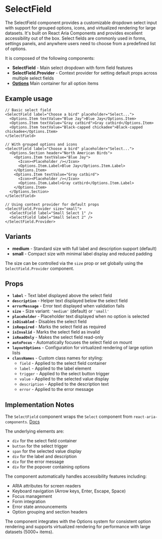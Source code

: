 

<Meta of={SelectFieldStories} />

# SelectField
The SelectField component provides a customizable dropdown select input with support for grouped options, icons, and virtualized rendering for large datasets. It's built on React Aria Components and provides excellent accessibility out of the box. Select fields are commonly used in forms, settings panels, and anywhere users need to choose from a predefined list of options.

It is composed of the following components:

- **SelectField** - Main select dropdown with form field features
- **SelectField.Provider** - Context provider for setting default props across multiple select fields
- **[Options](?path=/docs/components-options--playground)** Main container for all option items

## Example usage
```tsx
// Basic select field
<SelectField label="Choose a bird" placeholder="Select...">
  <Options.Item textValue="Blue Jay">Blue Jay</Options.Item>
  <Options.Item textValue="Gray catbird">Gray catbird</Options.Item>
  <Options.Item textValue="Black-capped chickadee">Black-capped chickadee</Options.Item>
</SelectField>

// With grouped options and icons
<SelectField label="Choose a bird" placeholder="Select...">
  <Options.Section header="North American Birds">
    <Options.Item textValue="Blue Jay">
      <Icon><Placeholder /></Icon>
      <Options.Item.Label>Blue Jay</Options.Item.Label>
    </Options.Item>
    <Options.Item textValue="Gray catbird">
      <Icon><Placeholder /></Icon>
      <Options.Item.Label>Gray catbird</Options.Item.Label>
    </Options.Item>
  </Options.Section>
</SelectField>

// Using context provider for default props
<SelectField.Provider size="small">
  <SelectField label="Small Select 1" />
  <SelectField label="Small Select 2" />
</SelectField.Provider>
```

## Variants

* **medium** - Standard size with full label and description support (default)
* **small** - Compact size with minimal label display and reduced padding

The size can be controlled via the `size` prop or set globally using the `SelectField.Provider` component.

<Canvas of={SelectFieldStories.Default} />

## Props

* **`label`** - Text label displayed above the select field
* **`description`** - Helper text displayed below the select field
* **`errorMessage`** - Error text displayed when validation fails
* **`size`** - Size variant: `'medium'` (default) or `'small'`
* **`placeholder`** - Placeholder text displayed when no option is selected
* **`isDisabled`** - Disables the select field
* **`isRequired`** - Marks the select field as required
* **`isInvalid`** - Marks the select field as invalid
* **`isReadOnly`** - Makes the select field read-only
* **`autoFocus`** - Automatically focuses the select field on mount
* **`layoutOptions`** - Configuration for virtualized rendering of large option lists
* **`classNames`** - Custom class names for styling:
  * `field` - Applied to the select field container
  * `label` - Applied to the label element
  * `trigger` - Applied to the select button trigger
  * `value` - Applied to the selected value display
  * `description` - Applied to the description text
  * `error` - Applied to the error message

## Implementation Notes
The `SelectField` component wraps the `Select` component from `react-aria-components`. [Docs](https://react-spectrum.adobe.com/react-spectrum/Select.html)

The underlying elements are:
- `div` for the select field container
- `button` for the select trigger
- `span` for the selected value display
- `div` for the label and description
- `div` for the error message
- `div` for the popover containing options

The component automatically handles accessibility features including:
- ARIA attributes for screen readers
- Keyboard navigation (Arrow keys, Enter, Escape, Space)
- Focus management
- Form integration
- Error state announcements
- Option grouping and section headers

The component integrates with the Options system for consistent option rendering and supports virtualized rendering for performance with large datasets (5000+ items).
